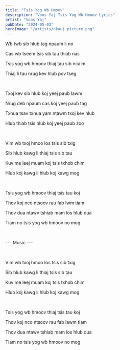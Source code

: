 ```yaml
---
title: "Tsis Yog Wb Hmoov"
description: "Voos Yaj Tsis Yog Wb Hmoov Lyrics"
artist: "Voos Yaj"
pubDate: "2024-05-03"
heroImage: "/artists/nkauj-picture.png"
---
```


Wb twb sib hlub tag npaum li no

Cas wb tseem tsis sib tau thiab nas

Tsis yog wb hmoov thiaj tau sib ncaim

Thiaj li tau nrug kev hlub pov tseg

<br />

Txoj kev sib hlub koj yeej paub lawm

Nrug deb npaum cas koj yeej paub tag

Txhua tsav txhua yam ntawm txoj kev hlub

Hlub thiab tsis hlub koj yeej paub zoo

<br />

Vim wb txoj hmoo los tsis sib txig

Sib hlub kawg li thiaj tsis sib tau

Kuv me leej muam koj tsis txhob chim

Hlub koj kawg li hlub koj kawg mog

<br />

Tsis yog wb hmoov thiaj tsis tau koj

Thov koj nco ntsoov rau fab lwm tiam

Thov dua ntawv tshiab mam los hlub dua

Tiam no tsis yog wb hmoov no mog

<br />

--- Music ---

<br />

Vim wb txoj hmoo los tsis sib txig

Sib hlub kawg li thiaj tsis sib tau

Kuv me leej muam koj tsis txhob chim

Hlub koj kawg li hlub koj kawg mog

<br />

Tsis yog wb hmoov thiaj tsis tau koj

Thov koj nco ntsoov rau fab lawm tiam

Thov dua ntawv tshiab mam los hlub dua

Tiam no tsis yog wb hmoov no mog
